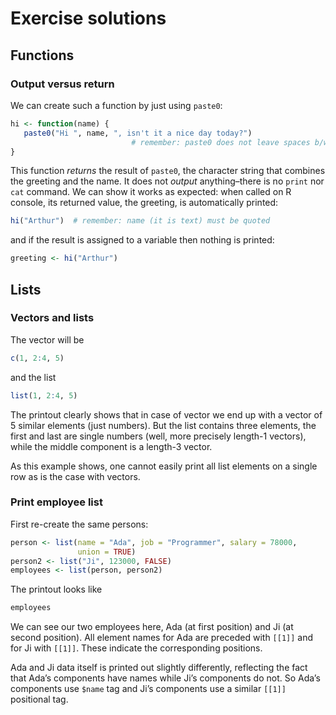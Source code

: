 # Exercise solutions {#solutions}

## Functions

### Output versus return {#functions-output-vs-return}

We can create such a function by just using `paste0`:
```r
hi <- function(name) {
   paste0("Hi ", name, ", isn't it a nice day today?")
                           # remember: paste0 does not leave spaces b/w arguments
}
```
This function _returns_ the result of `paste0`, the character string
that combines the greeting and the name.  It does not _output_
anything--there is no `print` nor `cat` command.  We can show it works
as expected: when called on R console, its returned value, the
greeting, is automatically printed:
```r
hi("Arthur")  # remember: name (it is text) must be quoted
```
and if the result is assigned to a variable then nothing is printed:
```r
greeting <- hi("Arthur")
```


## Lists

### Vectors and lists {#solutions-vectors-vs-lists}

The vector will be
```r
c(1, 2:4, 5)
```
and the list
```r
list(1, 2:4, 5)
```
The printout clearly shows that in case of vector we end up with a
vector of 5 similar elements (just numbers).  But the list contains
three elements, the first and last are single numbers (well, more
precisely length-1 vectors), while the middle component is a length-3
vector.

As this example shows, one cannot easily print all list elements on a
single row as is the case with vectors.


### Print employee list {#solutions-print-employees}

First re-create the same persons:

```r
person <- list(name = "Ada", job = "Programmer", salary = 78000,
               union = TRUE)
person2 <- list("Ji", 123000, FALSE)
employees <- list(person, person2)
```
The printout looks like
```r
employees
```
We can see our two employees here, Ada (at first position) and Ji (at
second position).  All element names for Ada are preceded with `[[1]]`
and for Ji with `[[1]]`.  These indicate the corresponding positions.

Ada and Ji data itself is printed out slightly differently, reflecting
the fact that Ada's components have names while Ji's components do
not.  So Ada's components use `$name` tag and Ji's components use a
similar `[[1]]` positional tag.
